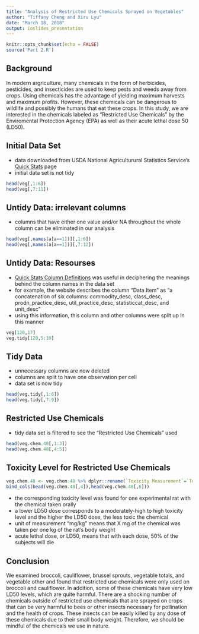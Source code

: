```yaml
---
title: "Analysis of Restricted Use Chemicals Sprayed on Vegetables"
author: "Tiffany Cheng and Xiru Lyu"
date: "March 18, 2018"
output: ioslides_presentation
---
```


```r
knitr::opts_chunk$set(echo = FALSE)
source('Part 2.R')
```

## Background {.smaller}
In modern argriculture, many chemicals in the form of herbicides, pesticides, and insecticides are used to keep pests and weeds away from crops. Using chemicals has the advantage of yielding maximum harvests and maximum profits. However, these chemicals can be dangerous to wildlife and possibly the humans that eat these crops. In this study, we are interested in the chemicals labeled as "Restricted Use Chemicals" by the Enviromental Protection Agency (EPA) as well as their acute lethal dose 50 (LD50).

## Initial Data Set {.smaller}
- data downloaded from USDA National Agriculturural Statistics Service's [Quick Stats](https://quickstats.nass.usda.gov/) page
- initial data set is not tidy
```r
head(veg[,1:6])
head(veg[,7:11])
```

## Untidy Data: irrelevant columns {.smaller}
- columns that have either one value and/or NA throughout the whole column can be eliminated in our analysis
```r
head(veg[,names(a[a==1])][,1:6])
head(veg[,names(a[a==1])][,7:12])
```

## Untidy Data: Resourses {.smaller}
- [Quick Stats Column Definitions](https://quickstats.nass.usda.gov/param_define) was useful in deciphering the meanings behind the column names in the data set
- for example, the website describes the column "Data Item" as "a concatenation of six columns: commodity_desc, class_desc, prodn_practice_desc, util_practice_desc, statisticcat_desc, and unit_desc"
- using this information, this column and other columns were split up in this manner
```r
veg[120,17]
veg.tidy[120,5:10]
```

## Tidy Data {.smaller}
- unnecessary columns are now deleted
- columns are split to have one observation per cell
- data set is now tidy
```r
head(veg.tidy[,1:6])
head(veg.tidy[,7:9])
```

## Restricted Use Chemicals {.smaller}
- tidy data set is filtered to see the "Restricted Use Chemicals" used
```r
head(veg.chem.48[,1:3])
head(veg.chem.48[,4:5])
```

## Toxicity Level for Restricted Use Chemicals {.smaller}
```r
veg.chem.48 <- veg.chem.48 %>% dplyr::rename(`Toxicity Measurement`=`Toxicity Measurements (oral, for an experimental rat)`)
bind_cols(head(veg.chem.48[,4]),head(veg.chem.48[,6]))
```
- the corresponding toxicity level was found for one experimental rat with the chemical taken orally
- a lower LD50 dose corresponds to a moderately-high to high toxicity level and the higher the LD50 dose, the less toxic the chemical
- unit of measurement "mg/kg" means that X mg of the chemical was taken per one kg of the rat's body weight
- acute lethal dose, or LD50, means that with each dose, 50% of the subjects will die

## Conclusion {.smaller}
We examined broccoli, cauliflower, brussel sprouts, vegetable totals, and vegetable other and found that restricted use chemicals were only used on broccoli and cauliflower. In addition, some of these chemicals have very low LD50 levels, which are quite harmful. There are a shocking number of chemicals outside of restricted use chemicals that are sprayed on crops that can be very harmful to bees or other insects necessary for pollination and the health of crops. These insects can be easily killed by any dose of these chemicals due to their small body weight. Therefore, we should be mindful of the chemicals we use in nature.
